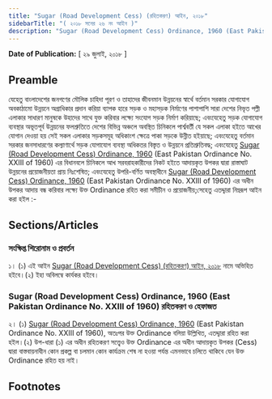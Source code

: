 ```yaml
---
title: "Sugar (Road Development Cess) (রহিতকরণ) আইন, ২০১৮"
sidebarTitle: "( ২০১৮ সনের ২৬ নং আইন )"
description: "Sugar (Road Development Cess) Ordinance, 1960 (East Pakistan Ordinance No. XXIII of 1960) রহিতকরণকল্পে প্রণীত আইন"
---
```


**Date of Publication:** [ ২৯ জুলাই, ২০১৮ ]

## Preamble

যেহেতু বাংলাদেশের জনগণের মৌলিক চাহিদা পূরণ ও তাহাদের জীবনমান উন্নয়নের স্বার্থে বর্তমান সরকার যোগাযোগ অবকাঠামো উন্নয়নে অগ্রাধিকার প্রদান করিয়া ব্যাপক হারে সড়ক ও মহাসড়ক নির্মাণের পাশাপাশি সারা দেশের নিভৃত পল্লী এলাকার সাধারণ মানুষকে উহাদের সাথে যুক্ত করিবার লক্ষ্যে সংযোগ সড়ক নির্মাণ করিয়াছে; এবংযেহেতু সড়ক যোগাযোগ ব্যবস্থার অভূতপূর্ব উন্নয়নের ফলশ্রুতিতে দেশের বিভিন্ন অঞ্চলে অবস্থিত চিনিকলে পার্শ্ববর্তী যে সকল এলাকা হইতে আখের যোগান দেওয়া হয় সেই সকল এলাকার সড়কসমূহ অধিকাংশ ক্ষেত্রে পাকা সড়কে উন্নীত হইয়াছে; এবংযেহেতু বর্তমান সরকার জনসাধারণের কল্যাণার্থে সড়ক যোগাযোগ ব্যবস্থা অধিকতর বিস্তৃত ও উন্নয়নে প্রতিশ্রুতিবদ্ধ; এবংযেহেতু [Sugar (Road Development Cess) Ordinance, 1960](/act-299.html "Sugar (Road Development Cess) Ordinance, 1960 ") (East Pakistan Ordinance No. XXIII of 1960) এর বিধানবলে চিনিকলে আখ সরবরাহকারীদের নিকট হইতে আদায়কৃত উপকর দ্বারা রাস্তাঘাট উন্নয়নের প্রয়োজনীয়তা প্রায় নিঃশেষিত; এবংযেহেতু উপরি-বর্ণিত অবস্থাধীনে [Sugar (Road Development Cess) Ordinance, 1960](/act-299.html "Sugar (Road Development Cess) Ordinance, 1960 ") (East Pakistan Ordinance No. XXIII of 1960) এর অধীন উপকর আদায় বন্ধ করিবার লক্ষ্যে উক্ত Ordinance রহিত করা সমীচীন ও প্রয়োজনীয়;সেহেতু এতদ্দ্বারা নিম্নরূপ আইন করা হইল :-

## Sections/Articles

### সংক্ষিপ্ত শিরোনাম ও প্রবর্তন

১। (১) এই আইন [Sugar (Road Development Cess) (রহিতকরণ) আইন, ২০১৮](/act-1245.html "Sugar (Road Development Cess) (রহিতকরণ) আইন, ২০১৮") নামে অভিহিত হইবে।(২) ইহা অবিলম্বে কার্যকর হইবে।

### Sugar (Road Development Cess) Ordinance, 1960 (East Pakistan Ordinance No. XXIII of 1960) রহিতকরণ ও হেফাজত

২। (১) [Sugar (Road Development Cess) Ordinance, 1960](/act-299.html "Sugar (Road Development Cess) Ordinance, 1960 ") (East Pakistan Ordinance No. XXIII of 1960), অতঃপর উক্ত Ordinance বলিয়া উল্লিখিত, এতদ্দ্বারা রহিত করা হইল।(২) উপ-ধারা (১) এর অধীন রহিতকরণ সত্ত্বেও উক্ত Ordinance এর অধীন আদায়কৃত উপকর (Cess) দ্বারা বাস্তবায়নাধীন কোন প্রকল্প বা চলমান কোন কার্যক্রম শেষ না হওয়া পর্যন্ত এমনভাবে চলিতে থাকিবে যেন উক্ত Ordinance রহিত হয় নাই।

## Footnotes
